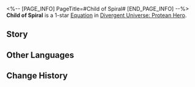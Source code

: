 <%-- [PAGE_INFO]
PageTitle=#Child of Spiral#
[END_PAGE_INFO] --%>
{{Equation Infobox
|period   = Protean Hero
|rarity   = 1
|path1    = Erudition*2
|path2    = The Hunt*2
|effect   = When an ally target's "{{Trait|Brain in a Vat}}" reaches 100%, increases their ATK by {{Color|h|80%}}. After using an attack, deals Additional DMG equal to {{Color|h|80%}} of ATK to the enemy target with the highest HP among the targets attacked, lasting for {{Color|h|3}} turn(s).
|mentions = 
}}
'''Child of Spiral''' is a 1-star [[Divergent Universe: Protean Hero/Equatoins|Equation]] in [[Divergent Universe: Protean Hero]].

==Story==
{{Description|Gee, please forgive me for my lack of manners. I simply can't stop my work at hand.<br />With the sky and the blazing sun as our measure, we once forged steel birds to fly.<br />In the years before the Helix Workshop burned down, Saku basked in eternal spring.<br />Our creations could rival those made by the cities of the Sky Priest.<br />Even the Nodists came from afar to study the theories we derived.<br />But later the destruction came, and Amphoreus grew dimmer by the day.<br />Yet, the offspring of the Helix Workshop still walk the earth, burdened with heavy backpacks,<br />Traveling through the crumbling city-states to fix broken machines.<br />They are dedicated to reviving the lost technologies, knowledge, and ideals.<br />This world was once blessed by the light of our god.<br />So we shall bring back to them the light of reason and intelligence that once illuminated every corner of it.}}
<!--
==Gameplay Notes==
* 
-->
==Other Languages==
{{Other Languages
|en   = Child of Spiral
|zhs  = 螺旋之子
|zht  = 螺旋之子
|ja   = 螺旋の子
|ko   = 나선의 아이
|es   = Hijo de la espiral
|fr   = Enfant de la spirale
|ru   = Дитя спирали
|th   = บุตรแห่งเกลียววน
|vi   = Đứa Con Của Xoắn Ốc
|de   = Kind der Helix
|id   = Child of Spiral
|pt   = Criança da Espiral
}}

==Change History==
{{Change History|3.1}}